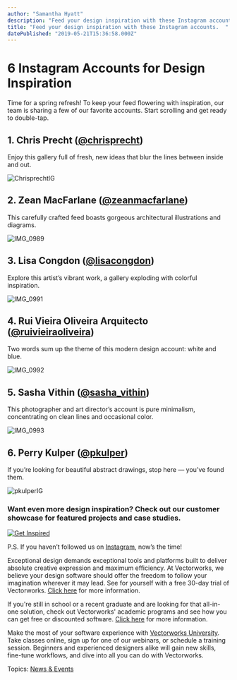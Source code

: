 ```yaml
---
author: "Samantha Hyatt"
description: "Feed your design inspiration with these Instagram accounts.  "
title: "Feed your design inspiration with these Instagram accounts.  " 
datePublished: "2019-05-21T15:36:58.000Z"
---
```

# 6 Instagram Accounts for Design Inspiration

Time for a spring refresh! To keep your feed flowering with inspiration, our team is sharing a few of our favorite accounts. Start scrolling and get ready to double-tap.

## 1\. Chris Precht ([@chrisprecht](https://www.instagram.com/chrisprecht/))

Enjoy this gallery full of fresh, new ideas that blur the lines between inside and out.

![ChrisprechtIG](https://blog.vectorworks.net/hs-fs/hubfs/052119_IG%20Account%20Inspiration/ChrisprechtIG.png?width=600&name=ChrisprechtIG.png)

## 2\. Zean MacFarlane ([@zeanmacfarlane](https://www.instagram.com/zeanmacfarlane/))

This carefully crafted feed boasts gorgeous architectural illustrations and diagrams.

![IMG_0989](https://blog.vectorworks.net/hs-fs/hubfs/052119_IG%20Account%20Inspiration/IMG_0989.png?width=600&name=IMG_0989.png)

## 3\. Lisa Congdon ([@lisacongdon](https://www.instagram.com/lisacongdon/))

Explore this artist’s vibrant work, a gallery exploding with colorful inspiration.

![IMG_0991](https://blog.vectorworks.net/hs-fs/hubfs/052119_IG%20Account%20Inspiration/IMG_0991.png?width=600&name=IMG_0991.png)

## 4\. Rui Vieira Oliveira Arquitecto ([@ruivieiraoliveira](https://www.instagram.com/ruivieiraoliveira/))

Two words sum up the theme of this modern design account: white and blue.

![IMG_0992](https://blog.vectorworks.net/hs-fs/hubfs/052119_IG%20Account%20Inspiration/IMG_0992.png?width=600&name=IMG_0992.png)

## 5\. Sasha Vithin ([@sasha\_vithin](https://www.instagram.com/sasha%5Fvithin/))

This photographer and art director’s account is pure minimalism, concentrating on clean lines and occasional color.

![IMG_0993](https://blog.vectorworks.net/hs-fs/hubfs/052119_IG%20Account%20Inspiration/IMG_0993.png?width=600&name=IMG_0993.png)

## 6\. Perry Kulper ([@pkulper](https://www.instagram.com/pkulper/))

If you’re looking for beautiful abstract drawings, stop here — you’ve found them.

![pkulperIG](https://blog.vectorworks.net/hs-fs/hubfs/052119_IG%20Account%20Inspiration/pkulperIG.png?width=600&name=pkulperIG.png)

### Want even more design inspiration? Check out our customer showcase for featured projects and case studies.

[![Get Inspired](https://no-cache.hubspot.com/cta/default/3018241/f205ca49-6ba1-45e5-8426-1a7dca441ee6.png)](https://cta-redirect.hubspot.com/cta/redirect/3018241/f205ca49-6ba1-45e5-8426-1a7dca441ee6) 

P.S. If you haven’t followed us on [Instagram](https://www.instagram.com/vectorworks/), now’s the time!

Exceptional design demands exceptional tools and platforms built to deliver absolute creative expression and maximum efficiency. At Vectorworks, we believe your design software should offer the freedom to follow your imagination wherever it may lead. See for yourself with a free 30-day trial of Vectorworks. [Click here](https://www.vectorworks.net/trial/form) for more information.

If you're still in school or a recent graduate and are looking for that all-in-one solution, check out Vectorworks' academic programs and see how you can get free or discounted software. [Click here](https://www.vectorworks.net/en-US/education) for more information.

Make the most of your software experience with [Vectorworks University](https://university.vectorworks.net/). Take classes online, sign up for one of our webinars, or schedule a training session. Beginners and experienced designers alike will gain new skills, fine-tune workflows, and dive into all you can do with Vectorworks. 

 Topics: [News & Events](https://blog.vectorworks.net/topic/news-events) 

 